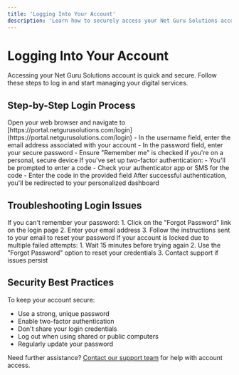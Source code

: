 ```yaml
---
title: 'Logging Into Your Account'
description: 'Learn how to securely access your Net Guru Solutions account'
---
```


# Logging Into Your Account

Accessing your Net Guru Solutions account is quick and secure. Follow these steps to log in and start managing your digital services.

## Step-by-Step Login Process

<AccordionGroup>
  <Accordion icon="globe" title="1. Visit our login page">
    Open your web browser and navigate to [https://portal.netgurusolutions.com/login](https://portal.netgurusolutions.com/login)
  </Accordion>
  
  <Accordion icon="user" title="2. Enter your credentials">
    - In the username field, enter the email address associated with your account
    - In the password field, enter your secure password
    - Ensure "Remember me" is checked if you're on a personal, secure device
  </Accordion>
  
  <Accordion icon="key" title="3. Two-Factor Authentication (if enabled)">
    If you've set up two-factor authentication:
    - You'll be prompted to enter a code
    - Check your authenticator app or SMS for the code
    - Enter the code in the provided field
  </Accordion>
  
  <Accordion icon="check" title="4. Access your dashboard">
    After successful authentication, you'll be redirected to your personalized dashboard
  </Accordion>
</AccordionGroup>

## Troubleshooting Login Issues

<CardGroup cols={2}>
  <Card title="Forgot Password" icon="key">
    If you can't remember your password:
    1. Click on the "Forgot Password" link on the login page
    2. Enter your email address
    3. Follow the instructions sent to your email to reset your password
  </Card>
  <Card title="Account Locked" icon="lock">
    If your account is locked due to multiple failed attempts:
    1. Wait 15 minutes before trying again
    2. Use the "Forgot Password" option to reset your credentials
    3. Contact support if issues persist
  </Card>
</CardGroup>

## Security Best Practices

To keep your account secure:

- Use a strong, unique password
- Enable two-factor authentication
- Don't share your login credentials
- Log out when using shared or public computers
- Regularly update your password

Need further assistance? [Contact our support team](/support/contact) for help with account access.